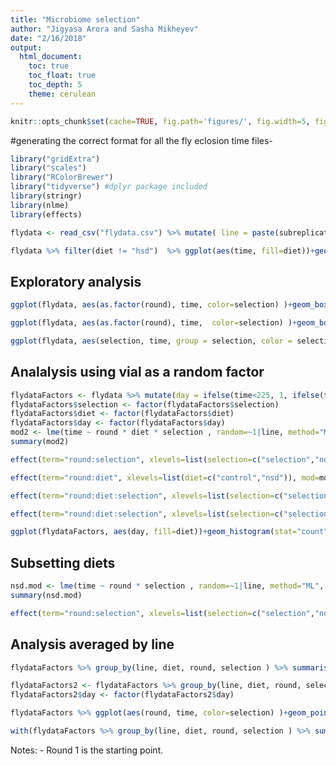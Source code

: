 ```yaml
---
title: "Microbiome selection"
author: "Jigyasa Arora and Sasha Mikheyev"
date: "2/16/2018"
output:
  html_document:
    toc: true
    toc_float: true
    toc_depth: 5
    theme: cerulean
---
```


```r
knitr::opts_chunk$set(cache=TRUE, fig.path='figures/', fig.width=5, fig.height=5 )
```


#generating the correct format for all the fly eclosion time files-

```r
library("gridExtra")
library("scales")
library("RColorBrewer")
library("tidyverse") #dplyr package included
library(stringr)
library(nlme)
library(effects)
```


```r
flydata <- read_csv("flydata.csv") %>% mutate( line = paste(subreplicates, round, diet, conditions)) %>% select(time = emergence_time, diet, round, selection = conditions, line) %>% filter(diet != "control")

flydata %>% filter(diet != "hsd")  %>% ggplot(aes(time, fill=diet))+geom_histogram(position="dodge")
```

## Exploratory analysis

```r
ggplot(flydata, aes(as.factor(round), time, color=selection) )+geom_boxplot()+facet_grid(.~diet)

ggplot(flydata, aes(as.factor(round), time,  color=selection) )+geom_boxplot()+facet_grid(diet~.)+theme_bw()

ggplot(flydata, aes(selection, time, group = selection, color = selection))+ geom_jitter(alpha=.1,)+facet_grid(diet~as.factor(round))+theme_bw()
```

## Analalysis using vial as a random factor

```r
flydataFactors <- flydata %>% mutate(day = ifelse(time<225, 1, ifelse(time<240, 2, ifelse(time<270, 3, 4)))) %>% as.data.frame()
flydataFactors$selection <- factor(flydataFactors$selection)
flydataFactors$diet <- factor(flydataFactors$diet)
flydataFactors$day <- factor(flydataFactors$day)
mod2 <- lme(time ~ round * diet * selection , random=~1|line, method="ML", data = flydataFactors )
summary(mod2)

effect(term="round:selection", xlevels=list(selection=c("selection","noselection")), mod=mod2) %>% as.data.frame() %>% ggplot(aes(round,fit,color=selection))+geom_line()

effect(term="round:diet", xlevels=list(diet=c("control","nsd")), mod=mod2) %>% as.data.frame() %>% ggplot(aes(round,fit,color=diet))+geom_line()

effect(term="round:diet:selection", xlevels=list(selection=c("selection","noselection"),diet=c("control","nsd")), mod=mod2) %>% as.data.frame()%>% ggplot(aes(round,fit,color=selection,linetype=diet))+geom_line()

effect(term="round:diet:selection", xlevels=list(selection=c("selection","noselection"),diet=c("control","nsd")), mod=mod2) %>% as.data.frame()%>% ggplot(aes(round,fit,color=selection,linetype=diet))+geom_line()+geom_ribbon(aes(ymin=lower,ymax=upper),alpha=0.3)+ facet_grid(diet~., scales="free")

ggplot(flydataFactors, aes(day, fill=diet))+geom_histogram(stat="count")
```


## Subsetting diets

```r
nsd.mod <- lme(time ~ round * selection , random=~1|line, method="ML", data = flydataFactors %>% filter(diet == "nsd" & day == 3 ))
summary(nsd.mod)

effect(term="round:selection", xlevels=list(selection=c("selection","noselection")), mod=nsd.mod) %>% as.data.frame() %>% ggplot(aes(round, fit, color=selection))+geom_line()+geom_ribbon(aes(ymin=lower,ymax=upper),alpha=0.3)
```

## Analysis averaged by line

```r

flydataFactors %>% group_by(line, diet, round, selection ) %>% summarise(time = min(time) ) %>% ggplot(aes(round, time, color=selection) )+geom_point()+facet_grid(.~diet)+geom_smooth(method = "lm")

flydataFactors2 <- flydataFactors %>% group_by(line, diet, round, selection ) %>% summarise(mintime = min(time)) %>% mutate(day = ifelse(mintime<225, 1, ifelse(mintime<240, 2, ifelse(mintime<270, 3, 4))))
flydataFactors2$day <- factor(flydataFactors2$day)

flydataFactors %>% ggplot(aes(round, time, color=selection) )+geom_point()+facet_grid(.~diet)+geom_smooth(method = "lm")

with(flydataFactors %>% group_by(line, diet, round, selection ) %>% summarise(mintime = min(time), avetime = mean(time)), cor.test(mintime, avetime))
```

Notes: 
- Round 1 is the starting point.